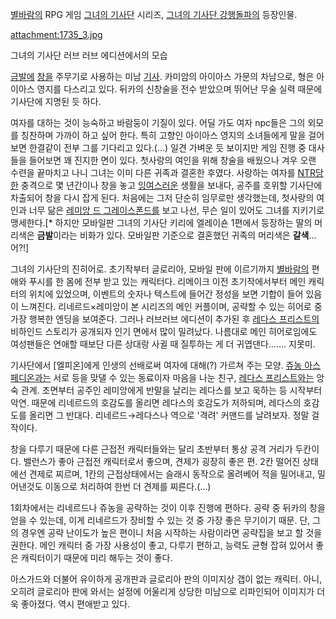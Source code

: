 [[별바람]]의 RPG 게임 [[그녀의 기사단]] 시리즈, [[그녀의 기사단 강행돌파]]의 등장인물.

attachment:1735_3.jpg

그녀의 기사단 러브 러브 에디션에서의 모습

[[금발]]에 [[창]]을 주무기로 사용하는 미남 [[기사]]. 카미암의 아이아스 가문의 차남으로, 형은 아이아스 영지를 다스리고 있다. 뒤카의 신창술을 전수 받았으며 뛰어난 무술 실력 때문에 기사단에 지명된 듯 하다.

여자를 대하는 것이 능숙하고 바람둥이 기질이 있다. 어딜 가도 여자 npc들은 그의 외모를 칭찬하며 가까이 하고 싶어 한다. 특히 고향인 아이아스 영지의 소녀들에게 말을 걸어보면 한결같이 전부 그를 기다리고 있다.(…) 일견 가벼운 듯 보이지만 게임 진행 중 대사들을 들어보면 꽤 진지한 면이 있다.
첫사랑의 여인을 위해 창술을 배웠으나 겨우 오랜 수련을 끝마치고 나니 그녀는 이미 다른 귀족과 결혼한 후였다. 사랑하는 여자를 [[NTR]]당한 충격으로 몇 년간이나 창을 놓고 [[잉여]]스러운 생활을 보내다, 공주를 호위할 기사단에 차출되어 창을 다시 잡게 된다. 처음에는 그저 단순히 임무로만 생각했는데, 첫사랑의 여인과 너무 닮은 [[레미앙 드 그레이스폰드]]를 보고 나선, 무슨 일이 있어도 그녀를 지키기로 맹세한다.[* 하지만 모바일판 그녀의 기사단 키리에 엘레이숀 1편에서 등장하는 딸의 머리색은 '''금발'''이라는 비화가 있다. 모바일판 기준으로 결혼했던 귀족의 머리색은 '''갈색'''... 어?!]

그녀의 기사단의 진히어로. 초기작부터 글로리아, 모바일 판에 이르기까지 [[별바람]]의 편애와 푸시를 한 몸에 전부 받고 있는 캐릭터다. 리메이크 이전 초기작에서부터 메인 캐릭터의 위치에 있었으며, 이벤트의 숫자나 텍스트에 들어간 정성을 보면 기합이 들어 있음이 느껴진다. 리네르드×레미앙이 본 시리즈의 메인 커플이며, 공략할 수 있는 히어로 중 가장 행복한 엔딩을 보여준다.
그러나 러브러브 에디션이 추가된 후 [[레다스 프리스트]]의 비하인드 스토리가 공개되자 인기 면에서 많이 밀려났다. 나름대로 메인 히어로임에도 여성팬들은 연애할 때보단 다른 상대랑 사귈 때 질투하는 게 더 귀엽댄다……. 지못미.

기사단에서 [엘피온]에게 인생의 선배로써 여자에 대해(?) 가르쳐 주는 모양. [[쥬농 아스페디온]]과는 서로 등을 맞댈 수 있는 동료이자 마음을 나눈 친구, [[레다스 프리스트]]와는 앙숙 관계. 초면부터 공주인 레미앙에게 반말을 날리는 레다스를 보고 욱하는 등 시작부터 악연. 때문에 리네르드의 호감도를 올리면 레다스의 호감도가 저하되며, 레다스의 호감도를 올리면 그 반대다. 리네르드→레다스나 역으로 '격려' 커맨드를 날려보자. 정말 걸작이다.

창을 다루기 때문에 다른 근접전 캐릭터들와는 달리 초반부터 통상 공격 거리가 두칸이다. 밸런스가 좋아 근접전 캐릭터로서 좋으며, 견제가 굉장히 좋은 편. 2칸 떨어진 상태에선 견제로 찌르며, 1칸의 근접상태에서는 슬래시 동작으로 올려베어 적을 밀어내고, 밀어낸것도 이동으로 처리하여 한번 더 견제를 찌른다.(…)

1회차에서는 리네르드나 쥬농을 공략하는 것이 이후 진행에 편하다. 공략 중 뒤카의 창을 얻을 수 있는데, 이게 리네르드가 장비할 수 있는 것 중 가장 좋은 무기이기 때문. 단, 그의 경우엔 공략 난이도가 높은 편이니 처음 시작하는 사람이라면 공략집을 보고 할 것을 권한다. 메인 캐릭터 중 가장 사용성이 좋고, 다루기 편하고, 능력도 균형 잡혀 있어서 좋은 캐릭터이기 때문에 미리 해두는 것이 좋다.

아스가드와 더불어 유이하게 공개판과 글로리아 판의 이미지상 갭이 없는 캐릭터. 아니, 오히려 글로리아 판에 와서는 설정에 어울리게 상당한 미남으로 리파인되어 이미지가 더욱 좋아졌다. 역시 편애받고 있다.
